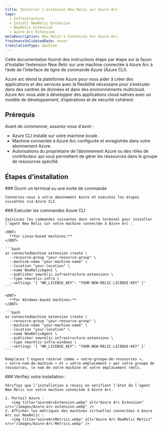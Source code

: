 ```yaml
---
title: Installer l'extension New Relic sur Azure Arc
tags:
  - Infrastructure
  - Install NewRelic Extension
  - NewRelic Extension
  - Azure Arc Extension
metaDescription: New Relic's Extension For Azure Arc.
freshnessValidatedDate: never
translationType: machine
---
```


Cette documentation fournit des instructions étape par étape sur la façon d’installer l’extension New Relic sur une machine connectée à Azure Arc à l’aide de l’interface de ligne de commande Azure (Azure CLI).

<CollapserGroup>
  <Collapser id="verbose-with-manifest" title="Qu'est-ce qu'Azure Arc ?">
    Azure arc étend la plateforme Azure pour vous aider à créer des applications et des services avec la flexibilité nécessaire pour s’exécuter dans des centres de données et dans des environnements multicloud. Azure Arc vous aide à développer des applications cloud natives avec un modèle de développement, d’opérations et de sécurité cohérent.
  </Collapser>
</CollapserGroup>

## Prérequis

Avant de commencer, assurez-vous d'avoir :

* Azure CLI installé sur votre machine locale.
* Machine connectée à Azure Arc configurée et enregistrée dans votre abonnement Azure.
* Autorisations du propriétaire de l’abonnement Azure ou des rôles de contributeur qui vous permettent de gérer les ressources dans le groupe de ressources spécifié.

## Étapes d'installation

<Steps>
  <Step>
    ### Ouvrir un terminal ou une invite de commande

    Connectez-vous à votre abonnement Azure et exécutez les étapes suivantes via Azure CLI.
  </Step>

  <Step>
    ### Exécuter les commandes Azure CLI

    Saisissez les commandes suivantes dans votre terminal pour installer l’agent New Relic sur votre machine connectée à Azure Arc :

    <DNT>
      **For Linux-based machines:**
    </DNT>

    ```bash
    az connectedmachine extension create \
      --resource-group "your-resource-group" \
      --machine-name "your-machine-name" \
      --location "your-location" \
      --name NewRelicAgent \
      --publisher newrelic.infrastructure.extensions \
      --type newrelic-infra \
      --settings '{ "NR_LICENSE_KEY": "YOUR-NEW-RELIC-LICENSE-KEY" }'
    ```

    <DNT>
      **For Windows-based machines:**
    </DNT>

    ```bash
    az connectedmachine extension create \
      --resource-group "your-resource-group" \
      --machine-name "your-machine-name" \
      --location "your-location" \
      --name NewRelicAgent \
      --publisher newrelic.infrastructure.extensions \
      --type newrelic-infra-windows \
      --settings '{ "NR_LICENSE_KEY": "YOUR-NEW-RELIC-LICENSE-KEY" }'
    ```

    Remplacez l'espace réservé comme « votre-groupe-de-ressources », « votre-nom-de-machine » et « votre-emplacement » par votre groupe de ressources, le nom de votre machine et votre emplacement réels.
  </Step>

  <Step>
    ### Vérifiez votre installation :

    Vérifiez que l’installation a réussi en vérifiant l’état de l’agent New Relic sur votre machine connectée à Azure Arc.

    1. Portail Azure -
       <img title="azureArcExtension.webp" alt="Azure Arc Extension" src="/images/Azure-arc-extension.webp" />
    2. Afficher les métriques des machines virtuelles connectées à Azure Arc sur NewRelic :
       <img title="azureArcMetrics.webp" alt="Azure Arc NewRelic Metics" src="/images/Azure-Arc-Metrics.webp" />
  </Step>
</Steps>